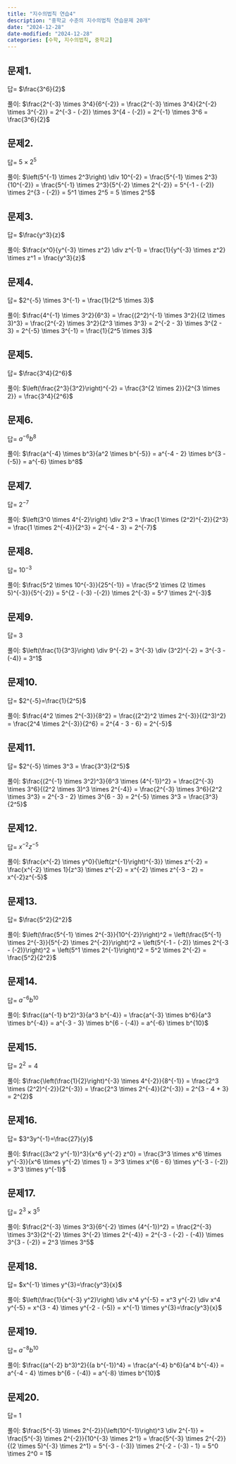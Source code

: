 ```yaml
---
title: "지수의법칙 연습4"
description: "중학교 수준의 지수의법칙 연습문제 20개"
date: "2024-12-28"
date-modified: "2024-12-28"
categories: [수학, 지수의법칙, 중학교]
---
```


## 문제1.

::: {.callout-note title="$\\frac{2^{-3} \\times 3^4}{6^{-2}} = ?$" collapse="true" appearance="minimal"}
답= $\frac{3^6}{2}$

풀이: $\frac{2^{-3} \times 3^4}{6^{-2}} = \frac{2^{-3} \times 3^4}{2^{-2} \times 3^{-2}} = 2^{-3 - (-2)} \times 3^{4 - (-2)} = 2^{-1} \times 3^6 = \frac{3^6}{2}$
:::

## 문제2.

::: {.callout-note title="$\\left(5^{-1} \\times 2^3\\right) \\div 10^{-2} = ?$" collapse="true" appearance="minimal"}
답= $5 \times 2^5$

풀이: $\left(5^{-1} \times 2^3\right) \div 10^{-2} = \frac{5^{-1} \times 2^3}{10^{-2}} = \frac{5^{-1} \times 2^3}{5^{-2} \times 2^{-2}} = 5^{-1 - (-2)} \times 2^{3 - (-2)} = 5^1 \times 2^5 = 5 \times 2^5$
:::

## 문제3.

::: {.callout-note title="$\\frac{x^0}{y^{-3} \\times z^2} \\div z^{-1} = ?$" collapse="true" appearance="minimal"}
답= $\frac{y^3}{z}$

풀이: $\frac{x^0}{y^{-3} \times z^2} \div z^{-1} = \frac{1}{y^{-3} \times z^2} \times z^1 = \frac{y^3}{z}$
:::

## 문제4.

::: {.callout-note title="$\\frac{4^{-1} \\times 3^2}{6^3} = ?$" collapse="true" appearance="minimal"}
답= $2^{-5} \times 3^{-1} = \frac{1}{2^5 \times 3}$

풀이: $\frac{4^{-1} \times 3^2}{6^3} = \frac{(2^2)^{-1} \times 3^2}{(2 \times 3)^3} = \frac{2^{-2} \times 3^2}{2^3 \times 3^3} = 2^{-2 - 3} \times 3^{2 - 3} = 2^{-5} \times 3^{-1} = \frac{1}{2^5 \times 3}$
:::

## 문제5.

::: {.callout-note title="$\\left(\\frac{2^3}{3^2}\\right)^{-2} = ?$" collapse="true" appearance="minimal"}
답= $\frac{3^4}{2^6}$

풀이: $\left(\frac{2^3}{3^2}\right)^{-2} = \frac{3^{2 \times 2}}{2^{3 \times 2}} = \frac{3^4}{2^6}$
:::

## 문제6.

::: {.callout-note title="$\\frac{a^{-4} \\times b^3}{a^2 \\times b^{-5}} = ?$" collapse="true" appearance="minimal"}
답= $a^{-6}b^8$

풀이: $\frac{a^{-4} \times b^3}{a^2 \times b^{-5}} = a^{-4 - 2} \times b^{3 - (-5)} = a^{-6} \times b^8$
:::

## 문제7.

::: {.callout-note title="$\\left(3^0 \\times 4^{-2}\\right) \\div 2^3 = ?$" collapse="true" appearance="minimal"}
답= $2^{-7}$

풀이: $\left(3^0 \times 4^{-2}\right) \div 2^3 = \frac{1 \times (2^2)^{-2}}{2^3} = \frac{1 \times 2^{-4}}{2^3} = 2^{-4 - 3} = 2^{-7}$
:::

## 문제8.

::: {.callout-note title="$\\frac{5^2 \\times 10^{-3}}{25^{-1}} = ?$" collapse="true" appearance="minimal"}
답= $10^{-3}$

풀이: $\frac{5^2 \times 10^{-3}}{25^{-1}} = \frac{5^2 \times (2 \times 5)^{-3}}{5^{-2}} = 5^{2 - (-3) -(-2)} \times 2^{-3} = 5^7 \times 2^{-3}$
:::

## 문제9.

::: {.callout-note title="$\\left(\\frac{1}{3^3}\\right) \\div 9^{-2} = ?$" collapse="true" appearance="minimal"}
답= $3$

풀이: $\left(\frac{1}{3^3}\right) \div 9^{-2} = 3^{-3} \div (3^2)^{-2} = 3^{-3 - (-4)} = 3^1$
:::

## 문제10.

::: {.callout-note title="$\\frac{4^2 \\times 2^{-3}}{8^2} = ?$" collapse="true" appearance="minimal"}
답= $2^{-5}=\frac{1}{2^5}$

풀이: $\frac{4^2 \times 2^{-3}}{8^2} = \frac{(2^2)^2 \times 2^{-3}}{(2^3)^2} = \frac{2^4 \times 2^{-3}}{2^6} = 2^{4 - 3 - 6} = 2^{-5}$
:::

## 문제11.

::: {.callout-note title="$\\frac{(2^{-1} \\times 3^2)^3}{6^3 \\times (4^{-1})^2} = ?$" collapse="true" appearance="minimal"}
답= $2^{-5} \times 3^3 = \frac{3^3}{2^5}$

풀이: $\frac{(2^{-1} \times 3^2)^3}{6^3 \times (4^{-1})^2} = \frac{2^{-3} \times 3^6}{(2^2 \times 3)^3 \times 2^{-4}} = \frac{2^{-3} \times 3^6}{2^2 \times 3^3} = 2^{-3 - 2} \times 3^{6 - 3} = 2^{-5} \times 3^3 = \frac{3^3}{2^5}$
:::

## 문제12.

::: {.callout-note title="$\\frac{x^{-2} \\times y^0}{\\left(z^{-1}\\right)^{-3}} \\times z^{-2} = ?$" collapse="true" appearance="minimal"}
답= $x^{-2}z^{-5}$

풀이: $\frac{x^{-2} \times y^0}{\left(z^{-1}\right)^{-3}} \times z^{-2} = \frac{x^{-2} \times 1}{z^3} \times z^{-2} = x^{-2} \times z^{-3 - 2} = x^{-2}z^{-5}$
:::

## 문제13.

::: {.callout-note title="$\\left(\\frac{5^{-1} \\times 2^{-3}}{10^{-2}}\\right)^2 = ?$" collapse="true" appearance="minimal"}
답= $\frac{5^2}{2^2}$

풀이: $\left(\frac{5^{-1} \times 2^{-3}}{10^{-2}}\right)^2 = \left(\frac{5^{-1} \times 2^{-3}}{5^{-2} \times 2^{-2}}\right)^2 = \left(5^{-1 - (-2)} \times 2^{-3 - (-2)}\right)^2 = \left(5^1 \times 2^{-1}\right)^2 = 5^2 \times 2^{-2} = \frac{5^2}{2^2}$
:::

## 문제14.

::: {.callout-note title="$\\frac{(a^{-1} b^2)^3}{a^3 b^{-4}} = ?$" collapse="true" appearance="minimal"}
답= $a^{-6}b^{10}$

풀이: $\frac{(a^{-1} b^2)^3}{a^3 b^{-4}} = \frac{a^{-3} \times b^6}{a^3 \times b^{-4}} = a^{-3 - 3} \times b^{6 - (-4)} = a^{-6} \times b^{10}$
:::

## 문제15.

::: {.callout-note title="$\\frac{\\left(\\frac{1}{2}\\right)^{-3} \\times 4^{-2}}{8^{-1}} = ?$" collapse="true" appearance="minimal"}
답= $2^2=4$

풀이: $\frac{\left(\frac{1}{2}\right)^{-3} \times 4^{-2}}{8^{-1}} = \frac{2^3 \times (2^2)^{-2}}{2^{-3}} = \frac{2^3 \times 2^{-4}}{2^{-3}} = 2^{3 - 4 + 3} = 2^{2}$
:::

## 문제16.

::: {.callout-note title="$\\frac{(3x^2 y^{-1})^3}{x^6 y^{-2} z^0} = ?$" collapse="true" appearance="minimal"}
답= $3^3y^{-1}=\frac{27}{y}$

풀이: $\frac{(3x^2 y^{-1})^3}{x^6 y^{-2} z^0} = \frac{3^3 \times x^6 \times y^{-3}}{x^6 \times y^{-2} \times 1} = 3^3 \times x^{6 - 6} \times y^{-3 - (-2)} = 3^3 \times y^{-1}$
:::

## 문제17.

::: {.callout-note title="$\\frac{2^{-3} \\times 3^3}{6^{-2} \\times (4^{-1})^2} = ?$" collapse="true" appearance="minimal"}
답= $2^3 \times 3^5$

풀이: $\frac{2^{-3} \times 3^3}{6^{-2} \times (4^{-1})^2} = \frac{2^{-3} \times 3^3}{2^{-2} \times 3^{-2} \times 2^{-4}} = 2^{-3 - (-2) - (-4)} \times 3^{3 - (-2)} = 2^3 \times 3^5$
:::

## 문제18.

::: {.callout-note title="$\\left(\\frac{1}{x^{-3} y^2}\\right) \\div x^4 y^{-5} = ?$" collapse="true" appearance="minimal"}
답= $x^{-1} \times y^{3}=\frac{y^3}{x}$

풀이: $\left(\frac{1}{x^{-3} y^2}\right) \div x^4 y^{-5} = x^3 y^{-2} \div x^4 y^{-5} = x^{3 - 4} \times y^{-2 - (-5)} = x^{-1} \times y^{3}=\frac{y^3}{x}$
:::

## 문제19.

::: {.callout-note title="$\\frac{(a^{-2} b^3)^2}{(a b^{-1})^4} = ?$" collapse="true" appearance="minimal"}
답= $a^{-8}b^{10}$

풀이: $\frac{(a^{-2} b^3)^2}{(a b^{-1})^4} = \frac{a^{-4} b^6}{a^4 b^{-4}} = a^{-4 - 4} \times b^{6 - (-4)} = a^{-8} \times b^{10}$
:::

## 문제20.

::: {.callout-note title="$\\frac{5^{-3} \\times 2^{-2}}{\\left(10^{-1}\\right)^3 \\div 2^{-1}} = ?$" collapse="true" appearance="minimal"}
답= $1$

풀이: $\frac{5^{-3} \times 2^{-2}}{\left(10^{-1}\right)^3 \div 2^{-1}} = \frac{5^{-3} \times 2^{-2}}{10^{-3} \times 2^1} = \frac{5^{-3} \times 2^{-2}}{(2 \times 5)^{-3} \times 2^1} = 5^{-3 - (-3)} \times 2^{-2 - (-3) - 1} = 5^0 \times 2^0 = 1$
:::
